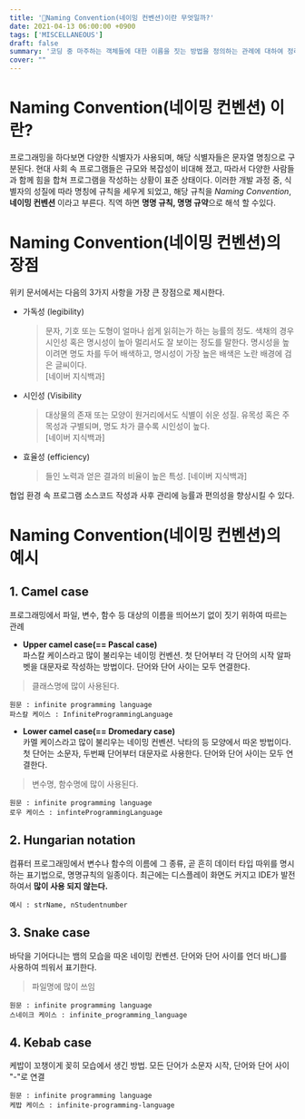```yaml
---
title: '🤔Naming Convention(네이밍 컨벤션)이란 무엇일까?'
date: 2021-04-13 06:00:00 +0900
tags: ['MISCELLANEOUS']
draft: false
summary: '코딩 중 마주하는 객체들에 대한 이름을 짓는 방법을 정의하는 관례에 대하여 정리한 문서. IT주변 용어/상식/정보 정리 문서'
cover: ""
---
```

# Naming Convention(네이밍 컨벤션) 이란?
프로그래밍을 하다보면 다양한 식별자가 사용되며, 해당 식별자들은 문자열 명칭으로 구분된다. 현대 사회 속 프로그램들은 규모와 복잡성이 비대해 졌고, 따라서 다양한 사람들과 함께 힘을 합쳐 프로그램을 작성하는 상황이 표준 상태이다. 이러한 개발 과정 중, 식별자의 성질에 따라 명칭에 규칙을 세우게 되었고, 해당 규칙을 *Naming Convention*, **네이밍 컨벤션** 이라고 부른다. 직역 하면 **명명 규칙, 명명 규약**으로 해석 할 수있다.

# Naming Convention(네이밍 컨벤션)의 장점
위키 문서에서는 다음의 3가지 사항을 가장 큰 장점으로 제시한다.
- 가독성 (legibility)  
    > 문자, 기호 또는 도형이 얼마나 쉽게 읽히는가 하는 능률의 정도. 색채의 경우 시인성 혹은 명시성이 높아 멀리서도 잘 보이는 정도를 말한다. 명시성을 높이려면 명도 차를 두어 배색하고, 명시성이 가장 높은 배색은 노란 배경에 검은 글씨이다.  
    [네이버 지식백과]
- 시인성 (Visibility
    > 대상물의 존재 또는 모양이 원거리에서도 식별이 쉬운 성질. 유목성 혹은 주목성과 구별되며, 명도 차가 클수록 시인성이 높다.  
    [네이버 지식백과]
- 효율성 (efficiency)
    > 들인 노력과 얻은 결과의 비율이 높은 특성.  [네이버 지식백과]

협업 환경 속 프로그램 소스코드 작성과 사후 관리에 능률과 편의성을 향상시킬 수 있다.

# Naming Convention(네이밍 컨벤션)의 예시
## 1. Camel case
프로그래밍에서 파일, 변수, 함수 등 대상의 이름을 띄어쓰기 없이 짓기 위하여 따르는 관례
- **Upper camel case(== Pascal case)**  
파스칼 케이스라고 많이 불리우는 네이밍 컨벤션. 첫 단어부터 각 단어의 시작 알파벳을 대문자로 작성하는 방법이다. 단어와 단어 사이는 모두 연결한다.
> 클래스명에 많이 사용된다.
```
원문 : infinite programming language
파스칼 케이스 : InfiniteProgrammingLanguage
```

- **Lower camel case(== Dromedary case)**  
카멜 케이스라고 많이 불리우는 네이밍 컨벤션. 낙타의 등 모양에서 따온 방법이다. 첫 단어는 소문자, 두번째 단어부터 대문자로 사용한다. 단어와 단어 사이는 모두 연결한다.
> 변수명, 함수명에 많이 사용된다.
```
원문 : infinite programming language
로우 케이스 : infinteProgrammingLanguage
```

## 2. Hungarian notation
컴퓨터 프로그래밍에서 변수나 함수의 이름에 그 종류, 곧 흔히 데이터 타입 따위를 명시하는 표기법으로, 명명규칙의 일종이다. 최근에는 디스플레이 화면도 커지고 IDE가 발전하여서 **많이 사용 되지 않는다.**
```
예시 : strName, nStudentnumber
```

## 3. Snake case
바닥을 기어다니는 뱀의 모습을 따온 네이밍 컨벤션. 단어와 단어 사이를 언더 바(_)를 사용하여 띄워서 표기한다.
> 파일명에 많이 쓰임
```
원문 : infinite programming language
스네이크 케이스 : infinite_programming_language
```

## 4. Kebab case
케밥이 꼬챙이게 꽂히 모습에서 생긴 방법. 모든 단어가 소문자 시작, 단어와 단어 사이 "-"로 연결
```
원문 : infinite programming language
케밥 케이스 : infinite-programming-language
```